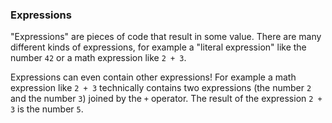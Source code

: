### Expressions

"Expressions" are pieces of code that result in some value. There
are many different kinds of expressions, for example a "literal
expression" like the number `42` or a math expression like `2 + 3`.

Expressions can even contain other expressions! For example a math
expression like `2 + 3` technically contains two expressions (the
number `2` and the number `3`) joined by the `+` operator. The result
of the expression `2 + 3` is the number `5`.
